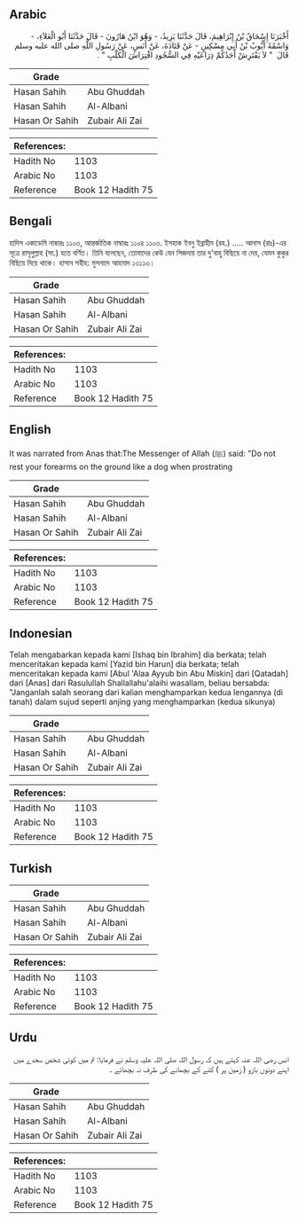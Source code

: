 ## Arabic


<div dir="rtl" lang="ar" style={{fontSize:'larger',backgroundColor:'#f8f9fa',padding:20}}>
أَخْبَرَنَا إِسْحَاقُ بْنُ إِبْرَاهِيمَ، قَالَ حَدَّثَنَا يَزِيدُ، - وَهُوَ ابْنُ هَارُونَ - قَالَ حَدَّثَنَا أَبُو الْعَلاَءِ، - وَاسْمُهُ أَيُّوبُ بْنُ أَبِي مِسْكِينٍ - عَنْ قَتَادَةَ، عَنْ أَنَسٍ، عَنْ رَسُولِ اللَّهِ صلى الله عليه وسلم قَالَ ‏ "‏ لاَ يَفْتَرِشْ أَحَدُكُمْ ذِرَاعَيْهِ فِي السُّجُودِ افْتِرَاشَ الْكَلْبِ ‏"‏ ‏.‏
</div>
<div style={{backgroundColor:'#f8f9fa',padding:20, marginBottom: 10}}><table> <thead> <tr> <th>Grade</th> <th></th> </tr> </thead> <tbody> <tr><td>Hasan Sahih</td><td>Abu Ghuddah</td></tr><tr><td>Hasan Sahih</td><td>Al-Albani</td></tr><tr><td>Hasan Or Sahih</td><td>Zubair Ali Zai</td></tr></tbody></table><table> <thead> <tr> <th>References:</th> <th></th> </tr> </thead> <tbody><tr><td>Hadith No</td><td>1103</td></tr><tr><td>Arabic No</td><td>1103</td></tr><tr><td>Reference</td><td>Book 12 Hadith 75</td></tr></tbody></table></div>

## Bengali


<div dir="ltr" lang="bn" style={{fontSize:'larger',backgroundColor:'#f8f9fa',padding:20}}>
হাদিস একাডেমি নাম্বারঃ ১১০৩, আন্তর্জাতিক নাম্বারঃ ১১০৪ ১১০৩. ইসহাক ইবনু ইব্রাহীম (রহ.) ..... আনাস (রাঃ)-এর সূত্রে রাসূলুল্লাহ (সা.) হতে বর্ণিত। তিনি বলেছেন, তোমাদের কেউ যেন সিজদায় তার দু'বাহু বিছিয়ে না দেয়, যেমন কুকুর বিছিয়ে দিয়ে থাকে। হাসান সহীহ: মুসনাদে আহমাদ ১৩১১৩।
</div>
<div style={{backgroundColor:'#f8f9fa',padding:20, marginBottom: 10}}><table> <thead> <tr> <th>Grade</th> <th></th> </tr> </thead> <tbody> <tr><td>Hasan Sahih</td><td>Abu Ghuddah</td></tr><tr><td>Hasan Sahih</td><td>Al-Albani</td></tr><tr><td>Hasan Or Sahih</td><td>Zubair Ali Zai</td></tr></tbody></table><table> <thead> <tr> <th>References:</th> <th></th> </tr> </thead> <tbody><tr><td>Hadith No</td><td>1103</td></tr><tr><td>Arabic No</td><td>1103</td></tr><tr><td>Reference</td><td>Book 12 Hadith 75</td></tr></tbody></table></div>

## English


<div dir="ltr" lang="en" style={{fontSize:'larger',backgroundColor:'#f8f9fa',padding:20}}>
It was narrated from Anas that:The Messenger of Allah (ﷺ) said: "Do not rest your forearms on the ground like a dog when prostrating
</div>
<div style={{backgroundColor:'#f8f9fa',padding:20, marginBottom: 10}}><table> <thead> <tr> <th>Grade</th> <th></th> </tr> </thead> <tbody> <tr><td>Hasan Sahih</td><td>Abu Ghuddah</td></tr><tr><td>Hasan Sahih</td><td>Al-Albani</td></tr><tr><td>Hasan Or Sahih</td><td>Zubair Ali Zai</td></tr></tbody></table><table> <thead> <tr> <th>References:</th> <th></th> </tr> </thead> <tbody><tr><td>Hadith No</td><td>1103</td></tr><tr><td>Arabic No</td><td>1103</td></tr><tr><td>Reference</td><td>Book 12 Hadith 75</td></tr></tbody></table></div>

## Indonesian


<div dir="ltr" lang="id" style={{fontSize:'larger',backgroundColor:'#f8f9fa',padding:20}}>
Telah mengabarkan kepada kami [Ishaq bin Ibrahim] dia berkata; telah menceritakan kepada kami [Yazid bin Harun] dia berkata; telah menceritakan kepada kami [Abul 'Alaa Ayyub bin Abu Miskin] dari [Qatadah] dari [Anas] dari Rasulullah Shallallahu'alaihi wasallam, beliau bersabda: "Janganlah salah seorang dari kalian menghamparkan kedua lengannya (di tanah) dalam sujud seperti anjing yang menghamparkan (kedua sikunya)
</div>
<div style={{backgroundColor:'#f8f9fa',padding:20, marginBottom: 10}}><table> <thead> <tr> <th>Grade</th> <th></th> </tr> </thead> <tbody> <tr><td>Hasan Sahih</td><td>Abu Ghuddah</td></tr><tr><td>Hasan Sahih</td><td>Al-Albani</td></tr><tr><td>Hasan Or Sahih</td><td>Zubair Ali Zai</td></tr></tbody></table><table> <thead> <tr> <th>References:</th> <th></th> </tr> </thead> <tbody><tr><td>Hadith No</td><td>1103</td></tr><tr><td>Arabic No</td><td>1103</td></tr><tr><td>Reference</td><td>Book 12 Hadith 75</td></tr></tbody></table></div>

## Turkish


<div dir="ltr" lang="tr" style={{fontSize:'larger',backgroundColor:'#f8f9fa',padding:20}}>

</div>
<div style={{backgroundColor:'#f8f9fa',padding:20, marginBottom: 10}}><table> <thead> <tr> <th>Grade</th> <th></th> </tr> </thead> <tbody> <tr><td>Hasan Sahih</td><td>Abu Ghuddah</td></tr><tr><td>Hasan Sahih</td><td>Al-Albani</td></tr><tr><td>Hasan Or Sahih</td><td>Zubair Ali Zai</td></tr></tbody></table><table> <thead> <tr> <th>References:</th> <th></th> </tr> </thead> <tbody><tr><td>Hadith No</td><td>1103</td></tr><tr><td>Arabic No</td><td>1103</td></tr><tr><td>Reference</td><td>Book 12 Hadith 75</td></tr></tbody></table></div>

## Urdu


<div dir="rtl" lang="ur" style={{fontSize:'larger',backgroundColor:'#f8f9fa',padding:20}}>
انس رضی اللہ عنہ کہتے ہیں کہ رسول اللہ صلی اللہ علیہ وسلم نے فرمایا: تم میں کوئی شخص سجدے میں اپنے دونوں بازو ( زمین پر ) کتے کے بچھانے کی طرف نہ بچھائے ۔
</div>
<div style={{backgroundColor:'#f8f9fa',padding:20, marginBottom: 10}}><table> <thead> <tr> <th>Grade</th> <th></th> </tr> </thead> <tbody> <tr><td>Hasan Sahih</td><td>Abu Ghuddah</td></tr><tr><td>Hasan Sahih</td><td>Al-Albani</td></tr><tr><td>Hasan Or Sahih</td><td>Zubair Ali Zai</td></tr></tbody></table><table> <thead> <tr> <th>References:</th> <th></th> </tr> </thead> <tbody><tr><td>Hadith No</td><td>1103</td></tr><tr><td>Arabic No</td><td>1103</td></tr><tr><td>Reference</td><td>Book 12 Hadith 75</td></tr></tbody></table></div>